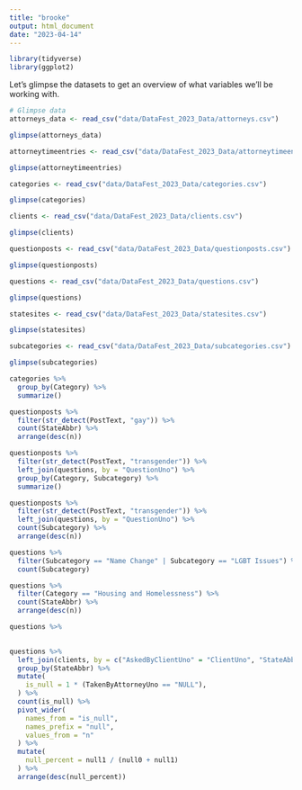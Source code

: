 ```yaml
---
title: "brooke"
output: html_document
date: "2023-04-14"
---
```


```r
library(tidyverse)
library(ggplot2)
```

Let's glimpse the datasets to get an overview of what variables we'll be working with.

```r
# Glimpse data
attorneys_data <- read_csv("data/DataFest_2023_Data/attorneys.csv")

glimpse(attorneys_data)

attorneytimeentries <- read_csv("data/DataFest_2023_Data/attorneytimeentries.csv")

glimpse(attorneytimeentries)

categories <- read_csv("data/DataFest_2023_Data/categories.csv")

glimpse(categories)

clients <- read_csv("data/DataFest_2023_Data/clients.csv")

glimpse(clients)

questionposts <- read_csv("data/DataFest_2023_Data/questionposts.csv")

glimpse(questionposts)

questions <- read_csv("data/DataFest_2023_Data/questions.csv")

glimpse(questions)

statesites <- read_csv("data/DataFest_2023_Data/statesites.csv")

glimpse(statesites)

subcategories <- read_csv("data/DataFest_2023_Data/subcategories.csv")

glimpse(subcategories)
```

```r
categories %>%
  group_by(Category) %>%
  summarize()
```

```r
questionposts %>%
  filter(str_detect(PostText, "gay")) %>%
  count(StateAbbr) %>%
  arrange(desc(n))

questionposts %>%
  filter(str_detect(PostText, "transgender")) %>%
  left_join(questions, by = "QuestionUno") %>%
  group_by(Category, Subcategory) %>%
  summarize()

questionposts %>%
  filter(str_detect(PostText, "transgender")) %>%
  left_join(questions, by = "QuestionUno") %>%
  count(Subcategory) %>%
  arrange(desc(n))

questions %>%
  filter(Subcategory == "Name Change" | Subcategory == "LGBT Issues") %>%
  count(Subcategory)
```

```r
questions %>%
  filter(Category == "Housing and Homelessness") %>%
  count(StateAbbr) %>%
  arrange(desc(n))

questions %>%
  
```

```r
questions %>%
  left_join(clients, by = c("AskedByClientUno" = "ClientUno", "StateAbbr")) %>%
  group_by(StateAbbr) %>%
  mutate(
    is_null = 1 * (TakenByAttorneyUno == "NULL"),
  ) %>%
  count(is_null) %>%
  pivot_wider(
    names_from = "is_null",
    names_prefix = "null",
    values_from = "n"
  ) %>%
  mutate(
    null_percent = null1 / (null0 + null1)
  ) %>%
  arrange(desc(null_percent))
```

```r

```
